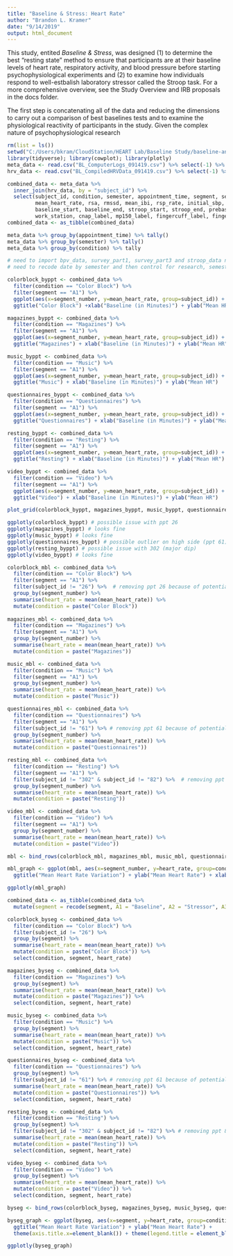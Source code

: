 ```yaml
---
title: "Baseline & Stress: Heart Rate"
author: "Brandon L. Kramer"
date: "9/14/2019"
output: html_document
---
```


This study, entited *Baseline & Stress*, was designed (1) to determine the best “resting state” method to ensure that participants are at their baseline levels of heart rate, respiratory activity, and blood pressure before starting psychophysiological experiments and (2) to examine how individuals respond to well-estbalish laboratory stressor called the Stroop task. For a more comprehensive overview, see the Study Overview and IRB proposals in the docs folder. 

The first step is concatenating all of the data and reducing the dimensions to carry out a comparison of best baselines tests and to examine the physiological reactivity of participants in the study. Given the complex nature of psychophysiological research 

```r
rm(list = ls())
setwd("C:/Users/bkram/CloudStation/HEART Lab/Baseline Study/baseline-and-resilience/data")
library(tidyverse); library(cowplot); library(plotly)
meta_data <- read.csv("BL_ComputerLogs_091419.csv") %>% select(-1) %>% arrange(subject_id) %>% drop_na()
hrv_data <- read.csv("BL_CompiledHRVData_091419.csv") %>% select(-1) %>% arrange(subject_id) %>% drop_na()
```

```r

combined_data <- meta_data %>% 
  inner_join(hrv_data, by = "subject_id") %>% 
  select(subject_id, condition, semester, appointment_time, segment, segment_number, 
         mean_heart_rate, rsa, rmssd, mean_ibi, rsp_rate, initial_sbp, initial_dbp, 
         baseline_start, baseline_end, stroop_start, stroop_end, prebaseline_stress, postbaseline_stress, 
         work_station, cnap_label, mp150_label, fingercuff_label, fingercuff_size, armcuff_label, armcuff_size, ecg_label) 
combined_data <- as_tibble(combined_data)

meta_data %>% group_by(appointment_time) %>% tally()
meta_data %>% group_by(semester) %>% tally()
meta_data %>% group_by(condition) %>% tally

# need to import bpv_data, survey_part1, survey_part3 and stroop_data next 
# need to recode date by semester and then control for research, semester, baseline starts and ends, etc.

```


```r

colorblock_byppt <- combined_data %>% 
  filter(condition == "Color Block") %>% 
  filter(segment == "A1") %>% 
  ggplot(aes(x=segment_number, y=mean_heart_rate, group=subject_id)) + geom_line() +
  ggtitle("Color Block") +xlab("Baseline (in Minutes)") + ylab("Mean HR") 

magazines_byppt <- combined_data %>% 
  filter(condition == "Magazines") %>% 
  filter(segment == "A1") %>% 
  ggplot(aes(x=segment_number, y=mean_heart_rate, group=subject_id)) + geom_line() +
  ggtitle("Magazines") + xlab("Baseline (in Minutes)") + ylab("Mean HR") 

music_byppt <- combined_data %>% 
  filter(condition == "Music") %>% 
  filter(segment == "A1") %>% 
  ggplot(aes(x=segment_number, y=mean_heart_rate, group=subject_id)) + geom_line() +
  ggtitle("Music") + xlab("Baseline (in Minutes)") + ylab("Mean HR") 

questionnaires_byppt <- combined_data %>% 
  filter(condition == "Questionnaires") %>% 
  filter(segment == "A1") %>% 
  ggplot(aes(x=segment_number, y=mean_heart_rate, group=subject_id)) + geom_line() +
  ggtitle("Questionnaires") + xlab("Baseline (in Minutes)") + ylab("Mean HR")

resting_byppt <- combined_data %>% 
  filter(condition == "Resting") %>% 
  filter(segment == "A1") %>% 
  ggplot(aes(x=segment_number, y=mean_heart_rate, group=subject_id)) + geom_line() +
  ggtitle("Resting") + xlab("Baseline (in Minutes)") + ylab("Mean HR")

video_byppt <- combined_data %>% 
  filter(condition == "Video") %>% 
  filter(segment == "A1") %>% 
  ggplot(aes(x=segment_number, y=mean_heart_rate, group=subject_id)) + geom_line() +
  ggtitle("Video") + xlab("Baseline (in Minutes)") + ylab("Mean HR")

plot_grid(colorblock_byppt, magazines_byppt, music_byppt, questionnaires_byppt, resting_byppt, video_byppt, cols = 3)

ggplotly(colorblock_byppt) # possible issue with ppt 26
ggplotly(magazines_byppt) # looks fine 
ggplotly(music_byppt) # looks fine
ggplotly(questionnaires_byppt) # possible outlier on high side (ppt 61)
ggplotly(resting_byppt) # possible issue with 302 (major dip)
ggplotly(video_byppt) # looks fine

```

```r

colorblock_mbl <- combined_data %>% 
  filter(condition == "Color Block") %>% 
  filter(segment == "A1") %>% 
  filter(subject_id != "26") %>%  # removing ppt 26 because of potential issue 
  group_by(segment_number) %>% 
  summarise(heart_rate = mean(mean_heart_rate)) %>% 
  mutate(condition = paste("Color Block")) 
  
magazines_mbl <- combined_data %>% 
  filter(condition == "Magazines") %>% 
  filter(segment == "A1") %>% 
  group_by(segment_number) %>% 
  summarise(heart_rate = mean(mean_heart_rate)) %>% 
  mutate(condition = paste("Magazines"))

music_mbl <- combined_data %>% 
  filter(condition == "Music") %>% 
  filter(segment == "A1") %>% 
  group_by(segment_number) %>% 
  summarise(heart_rate = mean(mean_heart_rate)) %>% 
  mutate(condition = paste("Music"))

questionnaires_mbl <- combined_data %>% 
  filter(condition == "Questionnaires") %>% 
  filter(segment == "A1") %>% 
  filter(subject_id != "61") %>% # removing ppt 61 because of potential issue 
  group_by(segment_number) %>% 
  summarise(heart_rate = mean(mean_heart_rate)) %>% 
  mutate(condition = paste("Questionnaires"))

resting_mbl <- combined_data %>% 
  filter(condition == "Resting") %>% 
  filter(segment == "A1") %>% 
  filter(subject_id != "302" & subject_id != "82") %>%  # removing ppt 82 + 302 because of potential issue 
  group_by(segment_number) %>% 
  summarise(heart_rate = mean(mean_heart_rate)) %>% 
  mutate(condition = paste("Resting"))

video_mbl <- combined_data %>% 
  filter(condition == "Video") %>% 
  filter(segment == "A1") %>% 
  group_by(segment_number) %>% 
  summarise(heart_rate = mean(mean_heart_rate)) %>% 
  mutate(condition = paste("Video"))

mbl <- bind_rows(colorblock_mbl, magazines_mbl, music_mbl, questionnaires_mbl, resting_mbl, video_mbl)  

mbl_graph <- ggplot(mbl, aes(x=segment_number, y=heart_rate, group=condition, color=condition)) + geom_line(size = 1.3) +
  ggtitle("Mean Heart Rate Variation") + ylab("Mean Heart Rate") + xlab("Baseline (in Minutes)") + theme(legend.title = element_blank())

ggplotly(mbl_graph)

```

```r

combined_data <- as_tibble(combined_data %>% 
  mutate(segment = recode(segment, A1 = "Baseline", A2 = "Stressor", A3 = "Recovery 1", A4 = "Recovery 2")))

colorblock_byseg <- combined_data %>% 
  filter(condition == "Color Block") %>%
  filter(subject_id != "26") %>% 
  group_by(segment) %>% 
  summarise(heart_rate = mean(mean_heart_rate)) %>% 
  mutate(condition = paste("Color Block")) %>% 
  select(condition, segment, heart_rate) 

magazines_byseg <- combined_data %>% 
  filter(condition == "Magazines") %>%
  group_by(segment) %>% 
  summarise(heart_rate = mean(mean_heart_rate)) %>% 
  mutate(condition = paste("Magazines")) %>% 
  select(condition, segment, heart_rate) 

music_byseg <- combined_data %>% 
  filter(condition == "Music") %>%
  group_by(segment) %>% 
  summarise(heart_rate = mean(mean_heart_rate)) %>% 
  mutate(condition = paste("Music")) %>% 
  select(condition, segment, heart_rate)

questionnaires_byseg <- combined_data %>% 
  filter(condition == "Questionnaires") %>%
  group_by(segment) %>% 
  filter(subject_id != "61") %>% # removing ppt 61 because of potential issue
  summarise(heart_rate = mean(mean_heart_rate)) %>% 
  mutate(condition = paste("Questionnaires")) %>% 
  select(condition, segment, heart_rate) 

resting_byseg <- combined_data %>% 
  filter(condition == "Resting") %>%
  group_by(segment) %>% 
  filter(subject_id != "302" & subject_id != "82") %>% # removing ppt 82 + 302 because of potential issue 
  summarise(heart_rate = mean(mean_heart_rate)) %>%
  mutate(condition = paste("Resting")) %>% 
  select(condition, segment, heart_rate) 

video_byseg <- combined_data %>% 
  filter(condition == "Video") %>%
  group_by(segment) %>% 
  summarise(heart_rate = mean(mean_heart_rate)) %>% 
  mutate(condition = paste("Video")) %>% 
  select(condition, segment, heart_rate) 

byseg <- bind_rows(colorblock_byseg, magazines_byseg, music_byseg, questionnaires_byseg, resting_byseg, video_byseg)  

byseg_graph <- ggplot(byseg, aes(x=segment, y=heart_rate, group=condition, color=condition)) + geom_line(size = 1.3) +
  ggtitle("Mean Heart Rate Variation") + ylab("Mean Heart Rate") + 
  theme(axis.title.x=element_blank()) + theme(legend.title = element_blank())

ggplotly(byseg_graph)

```




